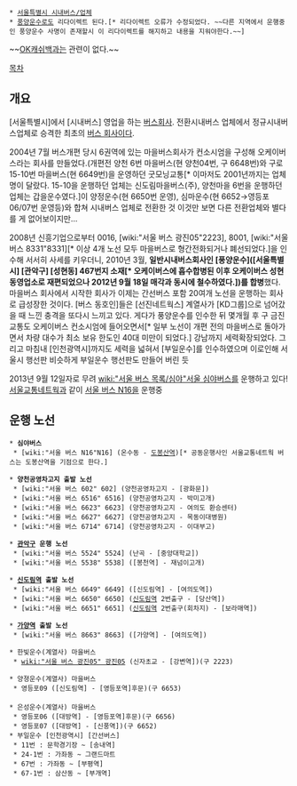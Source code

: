  * [[서울특별시 시내버스/업체]]
 * [[풍양운수]]로도 리다이렉트 된다.[* 리다이렉트 오류가 수정되었다. ~~다른 지역에서 운행중인 풍양운수 사명이 존재할시 이 리다이렉트를 해지하고 내용을 지워야한다.~~]

~~[[OK캐쉬백]]과는 관련이 없다.~~

[[목차]]
== 개요 ==
[서울특별시]에서 [시내버스] 영업을 하는 [[버스회사]]. 전환시내버스 업체에서 정규시내버스업체로 승격한 최초의 [[버스 회사]]이다.

2004년 7월 버스개편 당시 6권역에 있는 마을버스회사가 컨소시엄을 구성해 오케이버스라는 회사를 만들었다.(개편전 양천 6번 마을버스(현 양천04번, 구 6648번)와 구로 15-10번 마을버스(현 6649번)을 운영하던 굿모닝교통[* 이마저도 2001년까지는 업체명이 달랐다. 15-10을 운행하던 업체는 신도림마을버스(주), 양천마을 6번을 운행하던 업체는 갑을운수였다.]이 양정운수(현 6650번 운영), 심마운수(현 6652→영등포06/07번 운영등)와 합쳐 시내버스 업체로 전환한 것
이것만 보면 다른 전환업체와 별다를 게 없어보이지만...

2008년 신흥기업으로부터 0016, [wiki:"서울 버스 광진05"2223], 8001, [wiki:"서울 버스 8331"8331][* 이상 4개 노선 모두 마을버스로 형간전화되거나 폐선되었다.]을 인수해 서서히 사세를 키우더니, 2010년 3월, '''일반시내버스회사인 [풍양운수]([서울특별시] [관악구] [성현동] 467번지 소재[* 오케이버스에 흡수합병된 이후 오케이버스 성현동영업소로 재편되었으나 2012년 9월 18일 매각과 동시에 철수하였다.])를 합병'''했다. 마을버스 회사에서 시작한 회사가 이제는 간선버스 포함 20여개 노선을 운행하는 회사로 급성장한 것이다. [버스 동호인]들은 [선진네트웍스] 계열사가 [KD그룹]으로 넘어갔을 때 느낀 충격을 또다시 느끼고 있다. 게다가 풍양운수를 인수한 뒤 몇개월 후 구 금진교통도 오케이버스 컨소시엄에 들어오면서[* 일부 노선이 개편 전의 마을버스로 돌아가면서 차량 대수가 최소 보유 한도인 40대 미만이 되었다.] 강남까지 세력확장되었다. 그리고 마침내 [인천광역시]까지도 세력을 넓혀서 [부일운수]를 인수하였으며 이로인해 서울시 행선판 비슷하게 부일운수 행선판도 만들어 버린 듯

2013년 9월 12일자로 무려 [[wiki:"서울 버스 목록/심야"서울 심야버스]]를 운행하고 있다! [[서울교통네트웍]]과 같이 [[서울 버스 N16]]을 운행중

== 운행 노선 ==
 * '''심야버스'''
  * [wiki:"서울 버스 N16"N16] (온수동 - [[도봉산역]])[* 공동운행사인 서울교통네트웍 버스는 도봉산역을 기점으로 한다.]

 * '''양천공영차고지 출발 노선'''
  * [wiki:"서울 버스 602" 602] (양천공영차고지 - [광화문])
  * [wiki:"서울 버스 6516" 6516] (양천공영차고지 - 박미고개)
  * [wiki:"서울 버스 6623" 6623] (양천공영차고지 - 여의도 환승센터)
  * [wiki:"서울 버스 6627" 6627] (양천공영차고지 - 목동이대병원)
  * [wiki:"서울 버스 6714" 6714] (양천공영차고지 - 이대부고)

 * '''[[관악구]] 운행 노선'''
  * [wiki:"서울 버스 5524" 5524] (난곡 - [중앙대학교])
  * [wiki:"서울 버스 5538" 5538] ([봉천역] - 재넘이고개)

 * '''[[신도림역]] 출발 노선'''
  * [wiki:"서울 버스 6649" 6649] ([신도림역] - [여의도역])
  * [wiki:"서울 버스 6650" 6650] ([[신도림역]] 2번출구 - [당산역])
  * [wiki:"서울 버스 6651" 6651] ([[신도림역]] 2번출구(회차지) - [보라매역])

 * '''[[가양역]] 출발 노선'''
  * [wiki:"서울 버스 8663" 8663] ([가양역] - [여의도역])

 * 한빛운수(계열사) 마을버스
  * [[wiki:"서울 버스 광진05" 광진05]] (신자초교 - [강변역])(구 2223)

 * 양졍운수(계열사) 마을버스
  * 영등포09 ([신도림역] - [영등포역]후문)(구 6653)
 
 * 은성운수(계열사) 마을버스
  * 영등포06 ([대방역] - [영등포역]후문)(구 6656)
  * 영등포07 ([대방역] - [신풍역])(구 6652)
 * 부일운수 [인천광역시] [간선버스]
  * 11번 : 문학경기장 ~ [송내역]
  * 24-1번 : 가좌동 ~ 그랜드마트
  * 67번 : 가좌동 ~ [부평역] 
  * 67-1번 : 삼산동 ~ [부개역]


